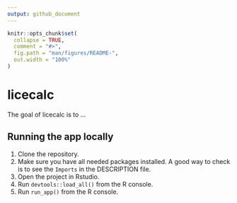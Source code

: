 ```yaml
---
output: github_document
---
```


<!-- README.md is generated from README.Rmd. Please edit that file -->

```r
knitr::opts_chunk$set(
  collapse = TRUE,
  comment = "#>",
  fig.path = "man/figures/README-",
  out.width = "100%"
)
```

# licecalc

<!-- badges: start -->
<!-- badges: end -->

The goal of licecalc is to ...

## Running the app locally

1. Clone the repository.
2. Make sure you have all needed packages installed. A good way to check is to see the `Imports` in the DESCRIPTION file.
3. Open the project in Rstudio.
4. Run `devtools::load_all()` from the R console.
5. Run `run_app()` from the R console.
